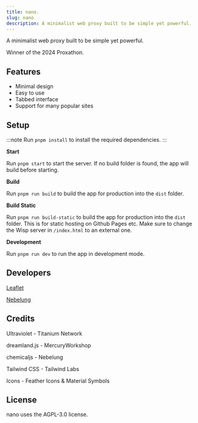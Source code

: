 ```yaml
---
title: nano.
slug: nano
description: A minimalist web proxy built to be simple yet powerful.
---
```


A minimalist web proxy built to be simple yet powerful.

Winner of the 2024 Proxathon.

## Features

-   Minimal design
-   Easy to use
-   Tabbed interface
-   Support for many popular sites

## Setup

:::note
Run `pnpm install` to install the required dependencies.
:::

**Start**

Run `pnpm start` to start the server. If no build folder is found, the app will build before starting.

**Build**

Run `pnpm run build` to build the app for production into the `dist` folder.

**Build Static**

Run `pnpm run build-static` to build the app for production into the `dist` folder. This is for static hosting on Github Pages etc. Make sure to change the Wisp server in `/index.html` to an external one.

**Development**

Run `pnpm run dev` to run the app in development mode.

## Developers

[Leaflet](https://github.com/leafletdev)

[Nebelung](https://github.com/Nebelung-Dev)

## Credits

Ultraviolet - Titanium Network

dreamland.js - MercuryWorkshop

chemicaljs - Nebelung

Tailwind CSS - Tailwind Labs

Icons - Feather Icons & Material Symbols

## License

nano uses the AGPL-3.0 license.
